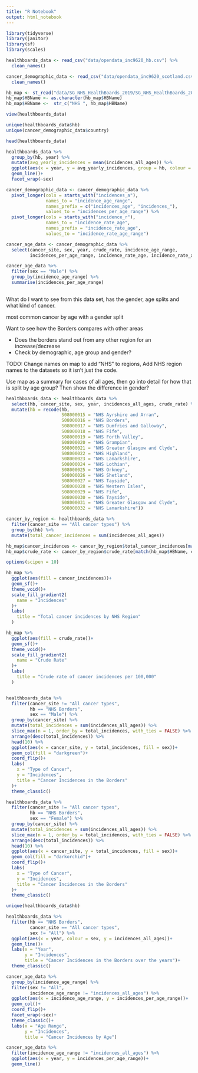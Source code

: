 ```yaml
---
title: "R Notebook"
output: html_notebook
---
```


```r
library(tidyverse)
library(janitor)
library(sf)
library(scales)

healthboards_data <- read_csv("data/opendata_inc9620_hb.csv") %>% 
  clean_names()

cancer_demographic_data <- read_csv("data/opendata_inc9620_scotland.csv") %>% 
  clean_names()

hb_map <- st_read("data/SG_NHS_HealthBoards_2019/SG_NHS_HealthBoards_2019.shp")
hb_map$HBName <- as.character(hb_map$HBName)
hb_map$HBName <-  str_c("NHS ", hb_map$HBName)

view(healthboards_data)

```

```r

unique(healthboards_data$hb)
unique(cancer_demographic_data$country)

head(healthboards_data)

healthboards_data %>% 
  group_by(hb, year) %>% 
  mutate(avg_yearly_incidences = mean(incidences_all_ages)) %>% 
  ggplot(aes(x = year, y = avg_yearly_incidences, group = hb, colour = hb)) +
  geom_line()+
  facet_wrap(~sex)

cancer_demographic_data <- cancer_demographic_data %>% 
  pivot_longer(cols = starts_with("incidences_a"), 
               names_to = "incidence_age_range",
               names_prefix = c("incidences_age", "incidences_"),
               values_to = "incidences_per_age_range") %>% 
  pivot_longer(cols = starts_with("incidence_r"),
               names_to = "incidence_rate_age",
               names_prefix = "incidence_rate_age",
               values_to = "incidence_rate_age_range")

cancer_age_data <- cancer_demographic_data %>% 
  select(cancer_site, sex, year, crude_rate, incidence_age_range, 
         incidences_per_age_range, incidence_rate_age, incidence_rate_age_range)

cancer_age_data %>% 
  filter(sex == "Male") %>% 
  group_by(incidence_age_range) %>% 
  summarise(incidences_per_age_range)
  
```

What do I want to see from this data set, has the gender, age splits and what 
kind of cancer. 

most common cancer by age with a gender split

Want to see how the Borders compares with other areas

 - Does the borders stand out from any other region for an increase/decrease
 - Check by demographic, age group and gender? 
 
 TODO: 
 Change names on map to add "NHS" to regions,
 Add NHS region names to the datasets so it isn't just the code. 
 
 Use map as a summary for cases of all ages, then go into detail for how that 
 is split by age group? Then show the difference in gender?
      
```r

healthboards_data <- healthboards_data %>% 
  select(hb, cancer_site, sex, year, incidences_all_ages, crude_rate) %>% 
  mutate(hb = recode(hb, 
                     S08000015 = "NHS Ayrshire and Arran",
                     S08000016 = "NHS Borders",
                     S08000017 = "NHS Dumfries and Galloway",
                     S08000018 = "NHS Fife",
                     S08000019 = "NHS Forth Valley",
                     S08000020 = "NHS Grampian",
                     S08000021 = "NHS Greater Glasgow and Clyde",
                     S08000022 = "NHS Highland",
                     S08000023 = "NHS Lanarkshire",
                     S08000024 = "NHS Lothian",
                     S08000025 = "NHS Orkney",
                     S08000026 = "NHS Shetland",
                     S08000027 = "NHS Tayside",
                     S08000028 = "NHS Western Isles",
                     S08000029 = "NHS Fife",
                     S08000030 = "NHS Tayside",
                     S08000031 = "NHS Greater Glasgow and Clyde",
                     S08000032 = "NHS Lanarkshire"))

cancer_by_region <- healthboards_data %>% 
  filter(cancer_site == "All cancer types") %>% 
  group_by(hb) %>%
  mutate(total_cancer_incidences = sum(incidences_all_ages))

hb_map$cancer_incidences <- cancer_by_region$total_cancer_incidences[match(hb_map$HBName, cancer_by_region$hb)]
hb_map$crude_rate <- cancer_by_region$crude_rate[match(hb_map$HBName, cancer_by_region$hb)]

options(scipen = 10)

hb_map %>% 
  ggplot(aes(fill = cancer_incidences))+
  geom_sf()+
  theme_void()+
  scale_fill_gradient2(
    name = "Incidences"
  )+
  labs(
    title = "Total cancer incidences by NHS Region"
  )

hb_map %>% 
  ggplot(aes(fill = crude_rate))+
  geom_sf()+
  theme_void()+
  scale_fill_gradient2(
    name = "Crude Rate"
  )+
  labs(
    title = "Crude rate of cancer incidences per 100,000"
  )



```

```r

healthboards_data %>% 
  filter(cancer_site != "All cancer types",
         hb == "NHS Borders",
         sex == "Male") %>% 
  group_by(cancer_site) %>%
  mutate(total_incidences = sum(incidences_all_ages)) %>% 
  slice_max(n = 1, order_by = total_incidences, with_ties = FALSE) %>% 
  arrange(desc(total_incidences)) %>% 
  head(10) %>% 
  ggplot(aes(x = cancer_site, y = total_incidences, fill = sex))+
  geom_col(fill = "darkgreen")+
  coord_flip()+
  labs(
    x = "Type of Cancer",
    y = "Incidences",
    title = "Cancer Incidences in the Borders"
  )+
  theme_classic()

healthboards_data %>% 
  filter(cancer_site != "All cancer types",
         hb == "NHS Borders",
         sex == "Female") %>% 
  group_by(cancer_site) %>%
  mutate(total_incidences = sum(incidences_all_ages)) %>% 
  slice_max(n = 1, order_by = total_incidences, with_ties = FALSE) %>% 
  arrange(desc(total_incidences)) %>% 
  head(10) %>% 
  ggplot(aes(x = cancer_site, y = total_incidences, fill = sex))+
  geom_col(fill = "darkorchid")+
  coord_flip()+
  labs(
    x = "Type of Cancer",
    y = "Incidences",
    title = "Cancer Incidences in the Borders"
  )+
  theme_classic()
```

```r

unique(healthboards_data$hb)

healthboards_data %>% 
  filter(hb == "NHS Borders",
         cancer_site == "All cancer types",
         sex != "All") %>%
  ggplot(aes(x = year, colour = sex, y = incidences_all_ages))+
  geom_line()+
  labs(x = "Year",
       y = "Incidences",
       title = "Cancer Incidences in the Borders over the years")+
  theme_classic()


```

```r

cancer_age_data %>% 
  group_by(incidence_age_range) %>%
  filter(sex != "All",
         incidence_age_range != "incidences_all_ages") %>% 
  ggplot(aes(x = incidence_age_range, y = incidences_per_age_range))+
  geom_col()+
  coord_flip()+
  facet_wrap(~sex)+
  theme_classic()+
  labs(x = "Age Range",
       y = "Incidences",
       title = "Cancer Incidences by Age")

cancer_age_data %>% 
  filter(incidence_age_range != "incidences_all_ages") %>% 
  ggplot(aes(x = year, y = incidences_per_age_range))+
  geom_line()

```

